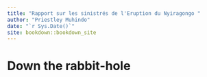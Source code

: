 ```yaml
--- 
title: "Rapport sur les sinistrés de l'Eruption du Nyiragongo "
author: "Priestley Muhindo"
date: "`r Sys.Date()`"
site: bookdown::bookdown_site
---
```


# Down the rabbit-hole

